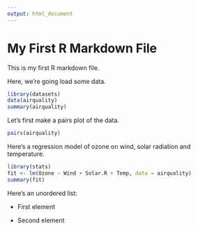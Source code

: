 ```yaml
---
output: html_document
---
```

My First R Markdown File
========================

This is my first R markdown file.  

Here, we're going load some data.  

```r
library(datasets)
data(airquality)
summary(airquality)
```

Let's first make a pairs plot of the data.

```r
pairs(airquality)
```

Here's a regression model of ozone on wind, solar radiation and temperature.

```r
library(stats)
fit <- lm(Ozone ~ Wind + Solar.R + Temp, data = airquality)
summary(fit)
```

Here's an unordered list:

* First element

* Second element